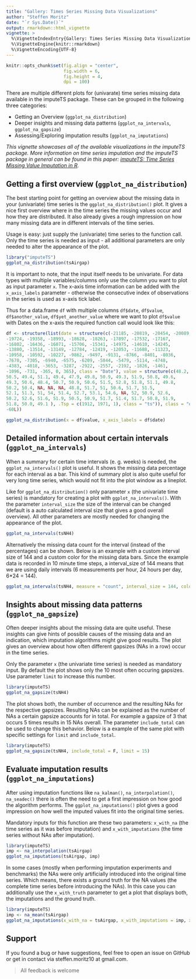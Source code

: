 ```yaml
---
title: "Gallery: Times Series Missing Data Visualizations"
author: "Steffen Moritz"
date: "`r Sys.Date()`"
output: rmarkdown::html_vignette
vignette: >
  %\VignetteIndexEntry{Gallery: Times Series Missing Data Visualizations}
  %\VignetteEngine{knitr::rmarkdown}
  %\VignetteEncoding{UTF-8}
---
```


```r
knitr::opts_chunk$set(fig.align = "center",
                      fig.width = 6,
                      fig.height = 4,
                      dpi = 100)
```

There are multiple different plots for (univarate) time series missing data available in the imputeTS package. These can be grouped in the following three categories:

- Getting an Overview (`ggplot_na_distribution`)
- Deeper insights and missing data patterns (`ggplot_na_intervals`, `ggplot_na_gapsize`)
- Assessing/Exploring imputation results (`ggplot_na_imputations`)


*This vignette showcases all of the available visualizations in the imputeTS package. More information on time series imputation and the imputeTS package in general can be found in this paper: [imputeTS: Time Series Missing Value Imputation in R](https://journal.r-project.org/archive/2017/RJ-2017-009/index.html).*



## Getting a first overview  (`ggplot_na_distribution`)

The best starting point for getting an overview about the missing data in your (univariate) time series is the `ggplot_na_distribution()` plot. It gives a nice first overview where in the time series the missing values occur and how they are distributed. It also already gives a rough impression on how many missing data are in different intervals of the time series.

Usage is easy: just supply the (univariate) time series to the function call. Only the time series is needed as input - all additional parameters are only needed to alter the appearance of the plot.

```r
library("imputeTS")
ggplot_na_distribution(tsAirgap)
```

It is important to note, that the input itself needs to be univariate. For data types with multiple variables/columns only use the column you want to plot as input parameter `x`. The x-axis time information can be added with the `x_axis_labels` parameter - otherwise the consecutive index of observations in the series is used as x-axis tick label.

Thus for a data.frame `df` with multiple columns `df$date`, `df$value`, `df$another_value`, `df$yet_another_value` where we want to plot `df$value` with Dates on the x-axis the required function call would look like this:

```r
df <- structure(list(date = structure(c(-21185, -20819, -20454, -20089, 
-19724, -19358, -18993, -18628, -18263, -17897, -17532, -17167, 
-16802, -16436, -16071, -15706, -15341, -14975, -14610, -14245, 
-13880, -13514, -13149, -12784, -12419, -12053, -11688, -11323, 
-10958, -10592, -10227, -9862, -9497, -9131, -8766, -8401, -8036, 
-7670, -7305, -6940, -6575, -6209, -5844, -5479, -5114, -4748, 
-4383, -4018, -3653, -3287, -2922, -2557, -2192, -1826, -1461, 
-1096, -731, -365, 0, 365), class = "Date"), value = structure(c(48.2, 
50.5, 49.4, 51.1, 49.4, 47.9, 49.8, 50.9, 49.3, 51.9, 50.8, 49.6, 
49.3, 50.6, 48.4, 50.7, 50.9, 50.6, 51.5, 52.8, 51.8, 51.1, 49.8, 
50.2, 50.4, NA, NA, NA, 48.8, 51.7, 51, 50.6, 51.7, 51.5, 
52.1, 51.3, 51, 54, 51.4, 52.7, 53.1, 54.6, NA, 52, 50.9, 52.6, 
50.2, 52.6, 51.6, 51.9, 50.5, 50.9, 51.7, 51.4, 51.7, 50.8, 51.9, 
51.8, 50.0, 49.1 ), .Tsp = c(1912, 1971, 1), class = "ts")), class = "data.frame", row.names = c(NA, 
-60L))
```

```r
ggplot_na_distribution(x = df$value, x_axis_labels = df$date)
```

## Detailed information about certain intervals (`ggplot_na_intervals`)

When a summary for certain time intervals (e. g. weeks) is needed, the `ggplot_na_intervals()` plot is useful. It shows the missing data percentage for each interval as a bar. This kind of summary plot is also quite useful for very long time series, which would not fit into the plot window as a lineplot. 

Like for `ggplot_na_distribution()` only parameter `x` (the univariate time series) is mandatory for creating a plot with `ggplot_na_intervals()`. With the parameter `interval_size` the size of the interval can be changed (default is a auto calculated interval size that gives a good overall overview). All other parameters are mostly needed for changing the appearance of the plot.

```r
ggplot_na_intervals(tsNH4)
```

Alternatively the missing data count for the interval (instead of the percentages) can be shown. Below is an example with a custom interval size of 144 and a custom color for the missing data bars. Since the example data is recorded in 10 minute time steps, a interval_size of 144 means that we are using daily intervals (6 measurements per hour, 24 hours per day, 6*24 = 144).

```r
ggplot_na_intervals(tsNH4, measure = "count", interval_size = 144, color_missing = "gold3")
```




## Insights about missing data patterns (`ggplot_na_gapsize`)

Often deeper insights about the missing data are quite useful. These insights can give hints of possible causes of the missing data and an indication, which imputation algorithms might give good results. The plot gives an overview about how often different gapsizes (NAs in a row) occur in the time series.

Only the parameter `x` (the univariate time series) is needed as mandatory input. By default the plot shows only the 10 most often occuring gapsizes. Use parameter `limit` to increase this number.

```r
library(imputeTS)
ggplot_na_gapsize(tsNH4)
```

The plot shows both, the number of occurrence and the resulting NAs for the respective gapsizes. Resulting NAs can be explained as the number of NAs a certain gapsize accounts for in total. For example a gapsize of 3 that occurs 5 times results in 15 NAs overall. The parameter `include_total` can be used to change this behavior. Below is a example of the same plot with specific settings for `limit` and `include_total`.

```r
library(imputeTS)
ggplot_na_gapsize(tsNH4, include_total = F, limit = 15)
```



## Evaluate imputation results (`ggplot_na_imputations`)

After using imputation functions like `na_kalman()`, `na_interpolation()`, `na_seadec()` there is often the need to get a first impression on how good the algorithm performs. The `ggplot_na_imputations()` plot gives a good impression on how well the imputed values fit into the original time series.

Mandatory inputs for this function are these two parameters: `x_with_na` (the time series as it was before imputation) and `x_with_imputations` (the time series without NAs after imputation).

```r
library(imputeTS)
imp <- na_interpolation(tsAirgap)
ggplot_na_imputations(tsAirgap, imp)
```

In some cases (mostly when performing imputation experiments and benchmarks) the NAs were only artificially introduced into the original time series. Which means, there exists a ground truth for the NA values (the complete time series before introducing the NAs). In this case you can additionally use the `x_with_truth` parameter to get a plot that displays both, the imputations and the ground truth.

```r
library(imputeTS)
imp <- na_mean(tsAirgap)
ggplot_na_imputations(x_with_na = tsAirgap, x_with_imputations = imp, x_with_truth = tsAirgapComplete )
```


## Support
If you found a bug or have suggestions, feel free to open an issue on GitHub or get in contact via steffen.moritz10 at gmail.com. 

> All feedback is welcome


